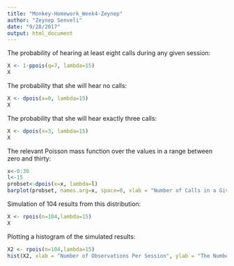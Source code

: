 ```yaml
---
title: "Monkey-Homework_Week4-Zeynep"
author: "Zeynep Senveli"
date: "9/28/2017"
output: html_document
---
```


The probability of hearing at least eight calls during any given session: 
```r
X <- 1-ppois(q=7, lambda=15)
X
```

The probability that she will hear no calls:
```r
X <- dpois(x=0, lambda=15)
X
```

The probability that she will hear exactly three calls:
```r
X <- dpois(x=3, lambda=15)
X
```

The relevant Poisson mass function over the values in a range between zero and thirty:
```r
x<-0:30
l<-15
probset<-dpois(x=x, lambda=l)
barplot(probset, names.arg=x, space=0, xlab = "Number of Calls in a Given Session", ylab = "Probability of Call", main = "Probability Mass Function")
```

Simulation of 104 results from this distribution:
```r
X <- rpois(n=104,lambda=15)
X
```

Plotting a histogram of the simulated results:
```r
X2 <- rpois(n=104,lambda=15)
hist(X2, xlab = "Number of Observations Per Session", ylab = "The Number of Sessions Calls are Observed In", xlim = c(0,30), main = "Simulation Results", space = 0)
```